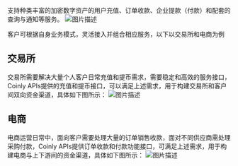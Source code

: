 支持种类丰富的加密数字资产的用户充值、订单收款、企业提款（付款）和配套的查询与通知等服务。
![图片描述](/docs/image/Snipaste_2025-09-03_14-39-40.png)

客户可根据自身业务模式，灵活接入并组合相应服务，以下以交易所和电商为例

## 交易所 ##
交易所需要解决大量个人客户日常充值和提币需求，需要稳定和高效的服务接口，Coinly APIs提供的充值和提币接口，可以满足上述需求，用于构建交易所和客户间双向资金渠道，具体如下图所示：
![图片描述](/docs/image/overview04.png)

## 电商 ## 
电商运营日常中，面向客户需要处理大量的订单销售收款，面对不同供应商需处理采购付款，Coinly APIs提供订单收款和付款功能接口，可满足上述需求，用于构建电商与上下游间的资金渠道，具体如下图所示：
![图片描述](/docs/image/overview05.png)